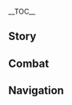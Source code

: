 {{CharacterTabs}}
{{LanguageTabs}}
{{Stub|1={{Meta/VO|tl=1|rm=1|Japanese}}}}
__TOC__
==Story==
{{VO
|character               = {{ROOTPAGENAME}}
|language                = ja
|name                    = ディシア

<!-- Hello -->
|vo_01_01_title          = 初めまして…
|vo_01_01_subtitle       = Hello
|vo_01_01_file           = VO_{language}{character} Hello.ogg
|vo_01_01_tx             = あたしはディシア、あんたの雇いたがってた傭兵だ。さて、どんな依頼があるんだ？ケンカか？それとも護送か？言ってくれればどんなことでもやるぜ。
|vo_01_01_rm             = Atashi wa Dishia, anta no yatoitagatteta youhei da. Sate, donna irai ga aru nda? Kenka ka? Soretomo gosou ka? Itte kurereba donna koto de mo yaru ze.
|vo_01_01_tl             = I'm Dehya, the mercenary you've been looking to hire. So, what kind of commission do you have? A fight? Or an escort mission? Just say the word, and I'll do it no matter what.

<!-- Chats -->
|vo_02_01_title          = 世間話・傭兵
|vo_02_01_subtitle       = Chat: Mercenaries
|vo_02_01_file           = VO_{language}{character} Chat - Mercenaries.ogg
|vo_02_01_tx             = 傭兵としてのモットー？ハハッ、簡単な話さ…より多く金を出したやつのために仕事をするんだ。
|vo_02_01_rm             = Youhei toshite no mottoo? Haha', kantan-na hanashi sa... yori ooku kane wo dashita yatsu no tame ni shigoto wo suru nda.
|vo_02_01_tl             = My motto as a mercenary? Haha, it's pretty simple... I work for whoever pays the most.

|vo_02_02_title          = 世間話・砂漠
|vo_02_02_subtitle       = Chat: Desert
|vo_02_02_file           = VO_{language}{character} Chat - Desert.ogg
|vo_02_02_tx             = 砂漠ってのは付き合いにくい相手だが、少なくとも公明正大だ。危険や挑戦はすべて目に見えるようにしてくれてる。
|vo_02_02_rm             = Sabaku tte no wa tsukiainikui aite da ga, sukunaku to mo koumeiseidai da. Kiken ya chousen wa subete me ni mieru you ni shite kureteru.
|vo_02_02_tl             = The desert is a hard adversary to deal with, but at least it plays fair. It makes all of its dangers and challenges plain to see.

|vo_02_03_title          = 世間話・あたしら
|vo_02_03_subtitle       = Chat: My People
|vo_02_03_file           = VO_{language}{character} Chat - My People.ogg
|vo_02_03_tx             = あたしらは砂漠に慣れちゃいるが…それでもいつかは風砂とおさらばして、どこかのオアシスで楽しく暮らせる日が来ることを願ってるよ。
|vo_02_03_rm             = Atashira wa sabaku ni narechairu ga... Sore de mo itsuka wa fuusha to osaraba shite, doko ka no oashisu de tanoshiku kuraseru hi ga kuru koto wo negatteru yo.
|vo_02_03_tl             = We're used to the desert... But still, I hope that one day, we can bid farewell to the sandstorms, find an oasis somewhere, and live happy lives.

<!-- Weather -->
|vo_03_01_title          = 雨の日…
|vo_03_01_subtitle       = When It Rains
|vo_03_01_file           = VO_{language}{character} When It Rains.ogg
|vo_03_01_tx             = 傭兵団のご老人から聞いたんだが…砂漠にもたまには雨が降るんだってな。しかも、ここより遥かに激しいらしいぜ。
|vo_03_01_rm             = Youheidan no go-roujin kara kiita nda ga... sabaku ni mo tama ni wa ame ga furu nda tte na. Shika mo, koko yori haruka ni hageshii rashii ze.
|vo_03_01_tl             = I've heard from the older mercenaries... that it actually does rain in the desert sometimes. And what's more, it gets a lot heavier than this.

|vo_03_02_title          = 雷の日…
|vo_03_02_subtitle       = When Thunder Strikes
|vo_03_02_file           = VO_{language}{character} When Thunder Strikes.ogg
|vo_03_02_tx             = 雷の音、結構大きいな…色んな音をかき消してくれそうだ。
|vo_03_02_rm             = 
|vo_03_02_tl             = 

|vo_03_03_title          = 雪の日…
|vo_03_03_subtitle       = When It Snows
|vo_03_03_file           = VO_{language}{character} When It Snows.ogg
|vo_03_03_tx             = うぅ…ここは夜の砂漠よりも寒いぜ…
|vo_03_03_rm             = 
|vo_03_03_tl             = 

|vo_03_04_title          = 晴れの日…
|vo_03_04_subtitle       = When the Sun Is Out
|vo_03_04_file           = VO_{language}{character} When the Sun Is Out.ogg
|vo_03_04_tx             = いい天気だ。今ある仕事がもう少し楽だったらもっとよかったんだが。
|vo_03_04_rm             = 
|vo_03_04_tl             = 

|vo_03_05_title          = 暴風の日…
|vo_03_05_subtitle       = When the Wind Is Blowing
|vo_03_05_file           = VO_{language}{character} When the Wind Is Blowing.ogg
|vo_03_05_tx             = 風が出てきたな…野営地は風下に作った方が安全だろう。
|vo_03_05_rm             = 
|vo_03_05_tl             = 

|vo_03_06_title          = 砂漠にいる時…
|vo_03_06_subtitle       = In the Desert
|vo_03_06_file           = VO_{language}{character} In the Desert.ogg
|vo_03_06_tx             = しっかりあたしについて来いよ。砂漠は誰が相手でも手加減してくれないからな。
|vo_03_06_rm             = 
|vo_03_06_tl             = 

<!-- Greetings -->
|vo_04_01_title          = おはよう…
|vo_04_01_subtitle       = Good Morning
|vo_04_01_file           = VO_{language}{character} Good Morning.ogg
|vo_04_01_tx             = 元気そうじゃないか。だったら、さっさと拠点を発とうぜ。
|vo_04_01_rm             = 
|vo_04_01_tl             = 

|vo_04_02_title          = こんにちは…
|vo_04_02_subtitle       = Good Afternoon
|vo_04_02_file           = VO_{language}{character} Good Afternoon.ogg
|vo_04_02_tx             = もう昼か…いい場所があったら、すぐにかまどを設けて料理をするとしようか。
|vo_04_02_rm             = 
|vo_04_02_tl             = 

|vo_04_03_title          = こんばんは…
|vo_04_03_subtitle       = Good Evening
|vo_04_03_file           = VO_{language}{character} Good Evening.ogg
|vo_04_03_tx             = こんな遅くまで仕事か？あたしら傭兵よりも大変そうだな。
|vo_04_03_rm             = 
|vo_04_03_tl             = 

|vo_04_04_title          = おやすみ…
|vo_04_04_subtitle       = Good Night
|vo_04_04_file           = VO_{language}{character} Good Night.ogg
|vo_04_04_tx             = もう夜も遅い。今晩の見回りはあたしに任せて、あんたは早く休みな。
|vo_04_04_rm             = 
|vo_04_04_tl             = 

<!-- About -->
|vo_05_01_title          = {name}自身について・エルマイト旅団
|vo_05_01_subtitle       = About {character}: The Eremites
|vo_05_01_file           = VO_{language}{character} About {character} - The Eremites.ogg
|vo_05_01_tx             = エルマイト旅団なんてのはただの「肩書き」さ。スメールの傭兵なら誰だって「エルマイト旅団」の一員を自称できる。中にはそれを利用して外から来たやつを騙す傭兵だっているんだ…ふん、おかげで、今や「エルマイト旅団」の名はますます嫌われちまってる。
|vo_05_01_rm             = 
|vo_05_01_tl             = 

|vo_05_02_title          = {name}自身について・オヤジ
|vo_05_02_subtitle       = About {character}: Dad
|vo_05_02_quest          = Lionsblood
|vo_05_02_friendship     = 4
|vo_05_02_file           = VO_{language}{character} About {character} - Dad.ogg
|vo_05_02_tx             = …クセラか…だらしなくて、そのくせ気取るのが好きな傭兵だったよ。砂漠の中から救ってくれて、持てる全てをあたしにくれたんだ。<br />…あいつのおかげで、あたしは今のあたしにまで成長できた。
|vo_05_02_rm             = 
|vo_05_02_tl             = 

<!-- About Us -->
|vo_06_01_title          = 偉大なる実績について…
|vo_06_01_subtitle       = About Us: Great Deeds
|vo_06_01_quest          = Lionsblood
|vo_06_01_file           = VO_{language}{character} About Us - Great Deeds.ogg
|vo_06_01_tx             = 最近、存分に腕を振るってるみたいじゃないか。うちの傭兵団でも、あんたの実績について話してるやつが結構いるんだぜ。中には、あんたを紹介してくれないかって聞いてくるやつらまでいるほどさ。
|vo_06_01_rm             = 
|vo_06_01_tl             = 

|vo_06_02_title          = 戦友について…
|vo_06_02_subtitle       = About Us: Comrades-in-Arms
|vo_06_02_quest          = Akasha Pulses, the Kalpa Flame Rises
|vo_06_02_friendship     = 6
|vo_06_02_file           = VO_{language}{character} About Us - Comrades-in-Arms.ogg
|vo_06_02_tx             = 友達？うーん…あたしたちは色んなことを一緒に経験して、色んな戦いを一緒に駆け抜けてきた。この関係を「友達」なんて言葉で表すのは、なんだか軽い気がしないか。<br />そうだな…「戦友」ってのはどうだ？こういうのは、共に肩を並べて戦った中でしか生まれない、最も揺るがない関係なんだ。
|vo_06_02_rm             = 
|vo_06_02_tl             = 

<!-- Miscellany I -->
|vo_07_01_title          = 「神の目」について…
|vo_07_01_subtitle       = About the [[Vision]]
|vo_07_01_quest          = Lionsblood
|vo_07_01_friendship     = 4
|vo_07_01_file           = VO_{language}{character} About the Vision.ogg
|vo_07_01_tx             = 「神の目」があたしに何をもたらしたか…って？あー…正直、戦闘が便利になるっていうのよりも、より多くの傭兵が評判を聞いて「熾光の猟獣」に加入しに来てくれるって点で役立ってるかな…
|vo_07_01_rm             = 
|vo_07_01_tl             = 

|vo_07_02_title          = シェアしたいこと…
|vo_07_02_subtitle       = Something to Share
|vo_07_02_quest          = Lionsblood
|vo_07_02_file           = VO_{language}{character} Something to Share.ogg
|vo_07_02_tx             = デーツって知ってるか？小さい頃、あれが大好きだったんだ。ただ、オヤジはデーツの剥き方をまったく知らなくてさ、ナイフで適当に刺しまくったりしてたよ。おかげで中の果肉はめちゃくちゃになって、とても食えたもんじゃなかった。最後には果肉をはぎ取って牛乳に入れて、やっとのことでお粥にして食ってたんだ。<br />でも、たまに&mdash;&mdash;そのお粥の味と…デーツ一つ剥くのにすらあたふたしてたオヤジのことが、恋しくなるよ…
|vo_07_02_rm             = 
|vo_07_02_tl             = 

|vo_07_03_title          = 興味のあること…
|vo_07_03_subtitle       = Interesting Things
|vo_07_03_file           = VO_{language}{character} Interesting Things.ogg
|vo_07_03_tx             = 一部の人の目には、残骸を食らう赤鷲が死と災厄をもたらす生き物のように映るらしい。でもあたしからすれば、こういう砂海の上を飛ぶ鷲たちは、限りなく凄まじい生命力を持ってる存在だ。<br />…鷲たちが空から見下ろすとき、大赤砂海は一体どんな風に見えてるんだろうな。
|vo_07_03_rm             = 
|vo_07_03_tl             = 

<!-- About Others -->
|vo_08_01_title          = ティナリについて…
|vo_08_01_subtitle       = About [[Tighnari]]
|vo_08_01_friendship     = 
|vo_08_01_file           = VO_{language}{character} About Tighnari.ogg
|vo_08_01_tx             = ハハハッ、実は昔、もうちょっとでそのレンジャー長と一緒に仕事をするところだったんだぜ。他のやつからの紹介だったんだが、砂漠に入るためのガイドをすることになってな。でもその後、なぜかその仕事は取り止めになったんだ。確か…そのレンジャー長がどうしても暑さに耐えられなかったとかで…ん？それとも他の原因だったか…
|vo_08_01_rm             = 
|vo_08_01_tl             = 

|vo_08_02_title          = クラクサナリデビについて…
|vo_08_02_subtitle       = About [[Lesser Lord Kusanali]]
|vo_08_02_quest          = Akasha Pulses, the Kalpa Flame Rises
|vo_08_02_friendship     = 4
|vo_08_02_file           = VO_{language}{character} About Lesser Lord Kusanali.ogg
|vo_08_02_tx             = ふん、あたしはこないだまで、教令院ではせいぜい私利私欲にまみれたハイエナ共がこそこそ動いてる程度だと思ってた。だがまさかそれ以外にも…恩を仇で返す欲にまみれたクズどもまでいたとはな。あたしからすりゃ、クラクサナリデビは…慈悲深すぎる。あんな獣以下の存在、骨まで粉々にしてやったってまだ足りないくらいだ！それをあのまま森で生かしておくなんて、いくら何でもやつらにとって都合が良すぎる。
|vo_08_02_rm             = 
|vo_08_02_tl             = 

|vo_08_03_title          = キャンディスについて…
|vo_08_03_subtitle       = About [[Candace]]
|vo_08_03_quest          = Akasha Pulses, the Kalpa Flame Rises
|vo_08_03_friendship     = 4
|vo_08_03_file           = VO_{language}{character} About Candace.ogg
|vo_08_03_tx             = キャンディスか？あいつは他に欠点なんかないが、唯一…性格が駄獣と同じくらい強情なんだ。何回も言ったんだぜ？そんなに張り詰めてないで、たまには休みをとってスメールシティを回ってみたり、綺麗な服や装飾品でも買ったりしたほうがいいんじゃないかってな…でも、その度に村が心配だからって断られるんだ。はぁ、これ以上言ってもダメなら、今度あたしが代わりに村を守って、旅団の娘たちにキャンディスをシティへ連れ出してもらうか…
|vo_08_03_rm             = 
|vo_08_03_tl             = 

|vo_08_04_title          = アルハイゼンについて…
|vo_08_04_subtitle       = About [[Alhaitham]]
|vo_08_04_quest          = Akasha Pulses, the Kalpa Flame Rises
|vo_08_04_friendship     = 4
|vo_08_04_file           = VO_{language}{character} About Alhaitham.ogg
|vo_08_04_tx             = 昔、教令院に勤めないかってあいつに誘われたことがある。けどあたしは断ったんだ…あんな淀んだたまり水みたいな生活、ごめんだからな。だがまあ、あの書記官の遠回しで皮肉っぽい喋り方は…あたしの教令院の学者に対する印象にドンピシャだったよ…コホンッ…
|vo_08_04_rm             = 
|vo_08_04_tl             = 

|vo_08_05_title          = セノについて…
|vo_08_05_subtitle       = About [[Cyno]]
|vo_08_05_friendship     = 4
|vo_08_05_file           = VO_{language}{character} About Cyno.ogg
|vo_08_05_tx             = あの「大マハマトラ」のことか？いつも厳格で素早い、腕の立つやつさ。一部の物事に対する処理の仕方は、あたしの好みにもかなり合ってる。
|vo_08_05_rm             = 
|vo_08_05_tl             = 

|vo_08_06_title          = ニィロウについて…
|vo_08_06_subtitle       = About [[Nilou]]
|vo_08_06_quest          = Akasha Pulses, the Kalpa Flame Rises
|vo_08_06_friendship     = 4
|vo_08_06_file           = VO_{language}{character} About Nilou.ogg
|vo_08_06_tx             = あの件が解決してから、ニィロウはより自由に踊れるようになったはずだ。そういやこの間ニィロウが、使ってるフェイスパウダーをあたしにも一つくれるって言ってくれたんだが、あたしはしょっちゅう外出してるから、とりあえずキャンディスのところに届けてもらったんだ。うん…そろそろ時間を見つけて取りに行かないとだな…
|vo_08_06_rm             = 
|vo_08_06_tl             = 

|vo_08_07_title          = について…
|vo_08_07_subtitle       = About [[Dori]]
|vo_08_07_friendship     = 4
|vo_08_07_file           = VO_{language}{character} About Dori.ogg
|vo_08_07_tx             = あの商人か…何でも売ってるって聞くぜ。ただ、値段はちょっと高いみたいだけどな？ハハハッ、あたしも会ってみたいよ。何しろ…傭兵稼業に必要なものの中には、市場で金をはたいても買えないものがあるからな。
|vo_08_07_rm             = 
|vo_08_07_tl             = 

|vo_08_08_title          = について…
|vo_08_08_subtitle       = About [[Layla]]
|vo_08_08_friendship     = 4
|vo_08_08_file           = VO_{language}{character} About Layla.ogg
|vo_08_08_tx             = あのいつもウトウトしてる女の子だろ、印象あるぜ。前に、砂漠の辺境にあるオアシスで会ったことがある。たしか教令院の何かの隊と一緒に天体観測に来てたみたいだったけど、あたしもあの時はあまり気に留めてなくてな…ん、何？キャンディス…星空の使者…？なんだそのデタラメな話は？そいつ、寝ぼけてたんじゃないのか…？
|vo_08_08_rm             = 
|vo_08_08_tl             = 

<!-- More About -->
|vo_09_01_title          = {name}を知る・1
|vo_09_01_subtitle       = More About {character}: I
|vo_09_01_file           = VO_{language}{character} More About {character} - 01.ogg
|vo_09_01_tx             = あたしは小さい頃から傭兵団で暮らしてた。おもちゃは木でできたナイフや剣、知り合いは傭兵か傭兵を目指すやつばかり。食事をするのに使う木製のお椀でさえ、団員がナイフで削って作った代物だった…そんな環境で育って、傭兵にならないほうがおかしいだろ。そう思わないか？
|vo_09_01_rm             = 
|vo_09_01_tl             = 

|vo_09_02_title          = {name}を知る・2
|vo_09_02_subtitle       = More About {character}: II
|vo_09_02_friendship     = 3
|vo_09_02_file           = VO_{language}{character} More About {character} - 02.ogg
|vo_09_02_tx             = あたしがどこの人間かだって？さあ、あたしも知らないな。そんなこと、考えたこともなかったよ。強いて言うなら…ずっと砂漠で生活してるから、「砂漠側」の人間って言えるかもな。
|vo_09_02_rm             = 
|vo_09_02_tl             = 

|vo_09_03_title          = {name}を知る・3
|vo_09_03_subtitle       = More About {character}: III
|vo_09_03_friendship     = 4
|vo_09_03_file           = VO_{language}{character} More About {character} - 03.ogg
|vo_09_03_tx             = 傭兵の仕事は決して簡単じゃない。依頼の難易度は言うまでもないが、それ以上に難しいことがある&mdash;&mdash;依頼を完了した後、如何にして迅速に雇い主に金を払ってもらうかってことだ。その点で言えば、一番速いのは教令院で、次に来るのは冒険者協会だな。一番遅いのは、貨物貿易をやる商人だ。あいつらはいつも、資金がまだ回ってるから今はあまり現金が出せない、なんて言ってあたしを待たせるんだ。<br />チッ、金が出せないって…じゃあ、荷車にある貨物はどこから来たんだっつの。
|vo_09_03_rm             = 
|vo_09_03_tl             = 

|vo_09_04_title          = {name}を知る・4
|vo_09_04_subtitle       = More About {character}: IV
|vo_09_04_quest          = Akasha Pulses, the Kalpa Flame Rises
|vo_09_04_friendship     = 5
|vo_09_04_file           = VO_{language}{character} More About {character} - 04.ogg
|vo_09_04_tx             = あの件の後、教令院のあたしたちに対する態度にも変化があったんだ。聞くところによると、砂漠の民を支援するって条項がたくさん導入されたらしい。コホンッ、あの書類の山はあたしには理解できないが…ただ、「防砂壁」がこれからは風砂だけを遮り、希望を阻まない存在になることを祈るよ。
|vo_09_04_rm             = 
|vo_09_04_tl             = 

|vo_09_05_title          = {name}を知る・5
|vo_09_05_subtitle       = More About {character}: V
|vo_09_05_friendship     = 6
|vo_09_05_file           = VO_{language}{character} More About {character} - 05.ogg
|vo_09_05_tx             = 傭兵の多くは、名を上げることを目標にしてる。そういうやつらはいつも難しい依頼を引き受けて、富と名声を得ようとしてるんだ。運良く生き残って伝説となるやつもいれば、無名のまま砂漠に消えてくやつもいる。<br />でも、あたしはそんな「大それた」野望は持ってない。周りの人たちが安心して暮らせるよう守ることができたら、それだけで十分なんだ。その上で金も稼げたらもっといいってだけの話さ。ハハハッ。
|vo_09_05_rm             = 
|vo_09_05_tl             = 

<!-- Miscellany II -->
|vo_10_01_title          = {name}の趣味…
|vo_10_01_subtitle       = {character}'s Hobbies
|vo_10_01_file           = VO_{language}{character} Hobbies.ogg
|vo_10_01_tx             = 時間があるときは、「メイクボックス」の手入れをするのが一番好きなんだ。フェイスパウダーもメイクブラシも、あたしが高値で買ったやつばっかりなんだぜ。見てくれよ、この粉の質感、すっごく繊細だろ！汗をかいても、雨に濡れても、全然化粧が崩れないんだ…ふふん、やっぱ高いだけあって質も良いってもんだぜ。
|vo_10_01_rm             = 
|vo_10_01_tl             = 

|vo_10_02_title          = {name}の悩み…
|vo_10_02_subtitle       = {character}'s Troubles
|vo_10_02_quest          = Lionsblood
|vo_10_02_file           = VO_{language}{character} Troubles.ogg
|vo_10_02_tx             = まだいくつか決済の終わってない依頼があることと…それから、何人かの仲間が任務の時にヘマをやっちまったこと…はぁ、あたしは旅団のボスってわけじゃないのに、なんでこんなことに心を煩わせなきゃいけねぇんだ…
|vo_10_02_rm             = 
|vo_10_02_tl             = 

|vo_10_03_title          = 好きな食べ物…
|vo_10_03_subtitle       = Favorite Food
|vo_10_03_file           = VO_{language}{character} Favorite Food.ogg
|vo_10_03_tx             = もちろん「ナツメヤシキャンディ」だ。持ち歩きに便利だし、味もいい。
|vo_10_03_rm             = 
|vo_10_03_tl             = 

|vo_10_04_title          = 嫌いな食べ物…
|vo_10_04_subtitle       = Least Favorite Food
|vo_10_04_file           = VO_{language}{character} Least Favorite Food.ogg
|vo_10_04_tx             = 苦いものは絶対に食わせないでくれ。あたしには耐えられない…
|vo_10_04_rm             = 
|vo_10_04_tl             = 

<!-- Receiving a Gift -->
|vo_11_01_title          = 贈り物を受け取る・1
|vo_11_01_subtitle       = Receiving a Gift: I
|vo_11_01_file           = VO_{language}{character} Receiving a Gift - 01.ogg
|vo_11_01_tx             = 本当にいい味だぜ！これ以上食ったら、もう携行食なんか食えなくなっちまうかもしれないな。
|vo_11_01_rm             = 
|vo_11_01_tl             = 

|vo_11_02_title          = 贈り物を受け取る・2
|vo_11_02_subtitle       = Receiving a Gift: I
|vo_11_02_file           = VO_{language}{character} Receiving a Gift - 02.ogg
|vo_11_02_tx             = うーん…携行食だと思って食えば…悪くない味だ。
|vo_11_02_rm             = 
|vo_11_02_tl             = 

|vo_11_03_title          = 贈り物を受け取る・3
|vo_11_03_subtitle       = Receiving a Gift: I
|vo_11_03_file           = VO_{language}{character} Receiving a Gift - 03.ogg
|vo_11_03_tx             = 少なくとも…腹は満たせる。安全に腹を満たせるなら、それだけでいい食べ物ってもんさ！ハハハ…
|vo_11_03_rm             = 
|vo_11_03_tl             = 

<!-- Birthday -->
|vo_12_01_title          = 誕生日…
|vo_12_01_subtitle       = Birthday
|vo_12_01_file           = VO_{language}{character} Birthday.ogg
|vo_12_01_tx             = 誕生日おめでとう！ポケットを探ってみろよ、プレゼントが入ってるからさ。どうやったのかって？傭兵のちょっとした持ち芸さ。そんなことより、ランバド酒場にいい席を予約したんだ、早く行こうぜ…ん？安心しろ、旅団の他のやつらは呼んでないから。あいつらが来たって、騒がしく野次を飛ばしてくるだけだろうしな。せっかくの誕生日なんだ、付き合うのはあたしだけでいいだろ？…コホンッ、ほら、さっさと行くぞ。
|vo_12_01_rm             = 
|vo_12_01_tl             = 

<!-- Feelings About Ascension -->
|vo_13_01_title          = 突破した感想・起
|vo_13_01_subtitle       = Feelings About Ascension: Intro
|vo_13_01_ascension      = 1
|vo_13_01_file           = VO_{language}{character} Feelings About Ascension - 01.ogg
|vo_13_01_tx             = へえ？本当に力が成長してる…
|vo_13_01_rm             = 
|vo_13_01_tl             = 

|vo_13_02_title          = 突破した感想・承
|vo_13_02_subtitle       = Feelings About Ascension: Building Up
|vo_13_02_ascension      = 2
|vo_13_02_file           = VO_{language}{character} Feelings About Ascension - 02.ogg
|vo_13_02_tx             = 悪くない感じだ。前よりも力強く剣を振れるぜ。
|vo_13_02_rm             = 
|vo_13_02_tl             = 

|vo_13_03_title          = 突破した感想・転
|vo_13_03_subtitle       = Feelings About Ascension: Climax
|vo_13_03_ascension      = 4
|vo_13_03_file           = VO_{language}{character} Feelings About Ascension - 03.ogg
|vo_13_03_tx             = この力…今すぐにでも試してみたい。いっそ、あたしたちで勝負してみないか？
|vo_13_03_rm             = 
|vo_13_03_tl             = 

|vo_13_04_title          = 突破した感想・結
|vo_13_04_subtitle       = Feelings About Ascension: Conclusion
|vo_13_04_ascension      = 6
|vo_13_04_file           = VO_{language}{character} Feelings About Ascension - 04.ogg
|vo_13_04_tx             = あたしもまだこんな成長を遂げられるなんてな…あんたのおかげだ。何か依頼はないか？どんな依頼でも、あんたの口から言ってくれれば、付き合うぜ。
|vo_13_04_rm             = 
|vo_13_04_tl             = 
}}

==Combat==
{{Combat VO
|character              = {{ROOTPAGENAME}}
|language               = ja 

<!-- Elemental Skill -->
|skill_1_tx             = やるか！
|skill_1_rm             = Yaru ka!
|skill_1_tl             = Let's do this!
|skill_2_tx             = 手加減ナシだぜ。
|skill_2_rm             = Tekagen nashi da ze.
|skill_2_tl             = No holding back.
|skill_3_tx             = 行くぞ！
|skill_3_rm             = Iku zo!
|skill_3_tl             = Here I go!
|skill_4_file           = Elemental Skill 1 04,Elemental Skill 1 05,Elemental Skill 1 06

<!-- Elemental Burst -->
|burst_1_tx             = 耐えられるかな？
|burst_1_rm             = Taerareru ka na?
|burst_1_tl             = Can you handle this?
|burst_2_tx             = ここであんたを潰す！
|burst_2_rm             = Koko de anta wo tsubusu!
|burst_2_tl             = I'll crush you right here!
|burst_3_tx             = 歯ぁ食いしばれよ！
|burst_3_rm             = Haa kuishibare yo!
|burst_3_tl             = Brace yourself!

<!-- Sprint Start -->
|sprint-s_1_file     = Sprint Start 01,Sprint Start 02,Sprint Start 03

<!-- Sprint End 
|sprint-e_1_file     = Sprint End 01,Sprint End 02,Sprint End 03
-->
<!-- Deploying Wind Glider -->
|glider_1_file       = Deploying Wind Glider 01,Deploying Wind Glider 02,Deploying Wind Glider 03

<!-- Opening Treasure Chest -->
|chest_1_tx             = おぉ～予想外の収穫だな…
|chest_1_rm             = Oo~ Yosougai no shuukaku da na...
|chest_1_tl             = Oh! That's an unexpected find...
|chest_2_tx             = ハハッ、悪くない。
|chest_2_rm             = Haha', warukunai.
|chest_2_tl             = Haha, not bad.
|chest_3_tx             = いい値段で売れそうだ。
|chest_3_rm             = Ii nedan de uresou da.
|chest_3_tl             = This ought to sell for a good price.

<!-- Low HP -->
|low-hp_1_tx            = ふん…やるじゃねぇか。
|low-hp_1_rm            = Fun... Yaru ja nee ka.
|low-hp_1_tl            = Hmph... Nice moves.
|low-hp_2_tx            = そろそろ本気を出すか。
|low-hp_2_rm            = Sorosoro honki wo dasu ka.
|low-hp_2_tl            = Looks like it's time to get serious.
|low-hp_3_tx            = 上等だ。
|low-hp_3_rm            = Joutou da.
|low-hp_3_tl            = Bring it on.

<!-- Ally at Low HP -->
|ally-low-hp_1_tx       = 落ち着け。慌てるな！
|ally-low-hp_1_rm       = Ochitsuke. Awateru na!
|ally-low-hp_1_tl       = Stay calm. Don't panic!
|ally-low-hp_2_tx       = 下がれ、あたしが行く！
|ally-low-hp_2_rm       = Sagare, atashi ga iku!
|ally-low-hp_2_tl       = Stand back, I'm going in!

<!-- Fallen -->
|fallen_1_tx            = こいつは…まずいな…
|fallen_1_rm            = Koitsu wa... mazui na...
|fallen_1_tl            = This... isn't good...
|fallen_2_tx            = 油断…しちまった…
|fallen_2_rm            = Yudan... shichimatta...
|fallen_2_tl            = I let... my guard down...
|fallen_3_tx            = 傭兵の…宿命か…
|fallen_3_rm            = Youhei no... shukumei ka...
|fallen_3_tl            = Is this the fate... of a mercenary...?

<!-- Light Hit Taken -->
|hit-l_1_file           = Light Hit Taken 01
|hit-l_1_tx             = ちょこまかと…！
|hit-l_1_rm             = Chokomaka to...!
|hit-l_1_tl             = [Quit] running around...!
|hit-l_2_file           = Light Hit Taken 02,Light Hit Taken 03,Light Hit Taken 04,Light Hit Taken 05,Light Hit Taken 06

<!-- Heavy Hit Taken -->
|hit-h_1_tx             = なかなかだな…
|hit-h_1_rm             = Nakanaka da na...
|hit-h_1_tl             = Not bad...
|hit-h_2_file           = Heavy Hit Taken 02,Heavy Hit Taken 03,Heavy Hit Taken 04,Heavy Hit Taken 05,Heavy Hit Taken 06

<!-- Joining Party-->
|join_1_tx              = あんたに従おう。
|join_1_rm              = Anta ni shitagaou.
|join_1_tl              = I'll follow you.
|join_2_tx              = 何か依頼があるのか？
|join_2_rm              = Nani ka irai ga aru no ka?
|join_2_tl              = Do you have a job for me?
|join_3_tx              = さて、仕事を始めるか。
|join_3_rm              = Sate, shigoto wo hajimeru ka.
|join_3_tl              = Well then, let's get to work.

<!-- Character Idles -->
|idle_1_file         = Standby 01
|idle_1_actual_tx    = 
|idle_2_actual_tx    = 

<!-- Light Attack -->
|atk-l_1_file           = Light Attack 01,Light Attack 02,Light Attack 03,Light Attack 04,Light Attack 05,Light Attack 06,Light Attack 07

<!-- Mid Attack -->
|atk-m_1_file           = Mid Attack 01,Mid Attack 02,Mid Attack 03

<!-- Heavy Attack -->
|atk-h_1_file           = Heavy Attack 01,Heavy Attack 02,Heavy Attack 03

<!-- Climbing -->
|climb_1_file           = Climbing 01,Climbing 02,Climbing 03

<!-- Climbing Breath -->
|climb-b_1_file         = Climbing Breath 01,Climbing Breath 02,Climbing Breath 03

<!-- Jumping -->
|jump_1_file            = Jumping 01,Jumping 02,Jumping 03,Jumping 04,Jumping 05
}}

==Navigation==
{{Character Navbox|type=playable|link type=vo-ja}}
